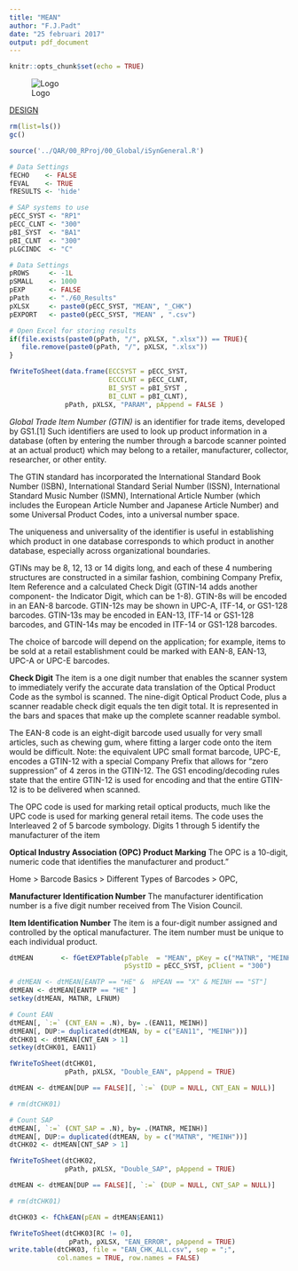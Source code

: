 ```yaml
---
title: "MEAN"
author: "F.J.Padt"
date: "25 februari 2017"
output: pdf_document
---
```


```r
knitr::opts_chunk$set(echo = TRUE)
```


\newpage
![Logo](http://www.grandvision.com/img/logoGV.png) 

[DESIGN](https://projects.gvshare.com/iSynergy/01_Release_1/06._Reporting/02._Design/01._FDs/R20_POS Sales - Margin/)

```r

rm(list=ls())
gc()

source('../QAR/00_RProj/00_Global/iSynGeneral.R')

# Data Settings
fECHO    <- FALSE
fEVAL    <- TRUE
fRESULTS <- 'hide' 

# SAP systems to use
pECC_SYST <- "RP1"
pECC_CLNT <- "300"
pBI_SYST  <- "BA1" 
pBI_CLNT  <- "300"
pLGCINDC  <- "C"

# Data Settings
pROWS     <- -1L
pSMALL    <- 1000
pEXP      <- FALSE
pPath     <- "./60_Results"  
pXLSX     <- paste0(pECC_SYST, "MEAN", "_CHK") 
pEXPORT   <- paste0(pECC_SYST, "MEAN" , ".csv") 

# Open Excel for storing results
if(file.exists(paste0(pPath, "/", pXLSX, ".xlsx")) == TRUE){
   file.remove(paste0(pPath, "/", pXLSX, ".xlsx"))
}

fWriteToSheet(data.frame(ECCSYST = pECC_SYST, 
                         ECCCLNT = pECC_CLNT,
                         BI_SYST = pBI_SYST ,
                         BI_CLNT = pBI_CLNT), 
              pPath, pXLSX, "PARAM", pAppend = FALSE )
```

*Global Trade Item Number (GTIN)*
is an identifier for trade items, developed by GS1.[1] Such identifiers are 
used to look up product information in a database (often by entering the number 
through a barcode scanner pointed at an actual product) which may belong 
to a retailer, manufacturer, collector, researcher, or other entity. 

The GTIN standard has incorporated the International Standard Book 
Number (ISBN), International Standard Serial Number (ISSN), International 
Standard Music Number (ISMN), International Article Number (which includes 
the European Article Number and Japanese Article Number) and some Universal 
Product Codes, into a universal number space.

The uniqueness and universality of the identifier is useful in establishing 
which product in one database corresponds to which product in another database, 
especially across organizational boundaries.

GTINs may be 8, 12, 13 or 14 digits long, and each of these 4 numbering 
structures are constructed in a similar fashion, combining 
Company Prefix, Item Reference and a calculated Check Digit (GTIN-14 
adds another component- the Indicator Digit, which can be 1-8). 
GTIN-8s will be encoded in an EAN-8 barcode. GTIN-12s may be shown in UPC-A, 
ITF-14, or GS1-128 barcodes. GTIN-13s may be encoded in EAN-13, ITF-14 
or GS1-128 barcodes, and GTIN-14s may be encoded in ITF-14 or GS1-128 barcodes.

The choice of barcode will depend on the application; for example, items to be 
sold at a retail establishment could be marked with EAN-8, EAN-13, UPC-A or 
UPC-E barcodes.

**Check Digit**
The item is a one digit number that enables the scanner system to immediately 
verify the accurate data translation of the Optical Product Code as the symbol 
is scanned. 
The nine-digit Optical Product Code, plus a scanner readable check digit 
equals the ten digit total. It is represented in the bars and spaces that 
make up the complete scanner readable symbol.

The EAN-8 code is an eight-digit barcode used usually for very small articles, 
such as chewing gum, where fitting a larger code onto the item would 
be difficult. 
Note: the equivalent UPC small format barcode, UPC-E, encodes a GTIN-12 
with a special Company Prefix that allows for "zero suppression" of 
4 zeros in the GTIN-12. The GS1 encoding/decoding rules state that the 
entire GTIN-12 is used for encoding and that the entire GTIN-12 is to be 
delivered when scanned.

The OPC code is used for marking retail optical products, much like the UPC 
code is used for marking general retail items. The code uses the Interleaved 
2 of 5 barcode symbology.
Digits 1 through 5 identify the manufacturer of the item


**Optical Industry Association (OPC) Product Marking**
The OPC is a 10-digit, numeric code that identifies the manufacturer and product."

Home > Barcode Basics > Different Types of Barcodes > OPC,

**Manufacturer Identification Number** 
The manufacturer identification number is a five digit number received from 
The Vision Council.

**Item Identification Number** 
The item is a four-digit number assigned and controlled by the 
optical manufacturer. The item number must be unique to each individual product.



```r

dtMEAN       <- fGetEXPTable(pTable  = "MEAN", pKey = c("MATNR", "MEINH"),
                             pSystID = pECC_SYST, pClient = "300")

# dtMEAN <- dtMEAN[EANTP == "HE" &  HPEAN == "X" & MEINH == "ST"]
dtMEAN <- dtMEAN[EANTP == "HE" ]
setkey(dtMEAN, MATNR, LFNUM)
```

```r
# Count EAN 
dtMEAN[, `:=` (CNT_EAN = .N), by= .(EAN11, MEINH)]
dtMEAN[, DUP:= duplicated(dtMEAN, by = c("EAN11", "MEINH"))]
dtCHK01 <- dtMEAN[CNT_EAN > 1]
setkey(dtCHK01, EAN11)

fWriteToSheet(dtCHK01, 
              pPath, pXLSX, "Double_EAN", pAppend = TRUE)

dtMEAN <- dtMEAN[DUP == FALSE][, `:=` (DUP = NULL, CNT_EAN = NULL)]

# rm(dtCHK01)

```

```r
# Count SAP 
dtMEAN[, `:=` (CNT_SAP = .N), by= .(MATNR, MEINH)]
dtMEAN[, DUP:= duplicated(dtMEAN, by = c("MATNR", "MEINH"))]
dtCHK02 <- dtMEAN[CNT_SAP > 1]

fWriteToSheet(dtCHK02, 
              pPath, pXLSX, "Double_SAP", pAppend = TRUE)

dtMEAN <- dtMEAN[DUP == FALSE][, `:=` (DUP = NULL, CNT_SAP = NULL)]

# rm(dtCHK01)

```

```r
dtCHK03 <- fChkEAN(pEAN = dtMEAN$EAN11)

fWriteToSheet(dtCHK03[RC != 0],
               pPath, pXLSX, "EAN_ERROR", pAppend = TRUE)
write.table(dtCHK03, file = "EAN_CHK_ALL.csv", sep = ";",
            col.names = TRUE, row.names = FALSE)
```

